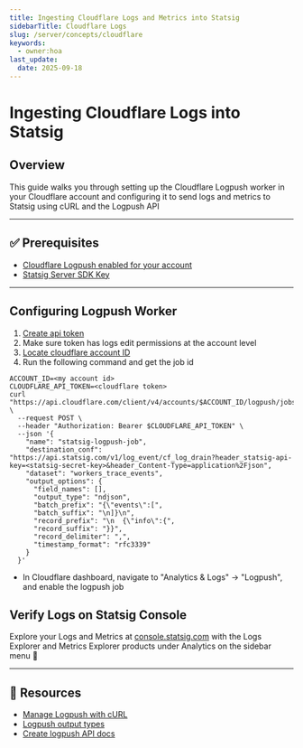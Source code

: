```yaml
---
title: Ingesting Cloudflare Logs and Metrics into Statsig
sidebarTitle: Cloudflare Logs
slug: /server/concepts/cloudflare
keywords:
  - owner:hoa
last_update:
  date: 2025-09-18
---
```


# Ingesting Cloudflare Logs into Statsig

## Overview

This guide walks you through setting up the Cloudflare Logpush worker in your Cloudflare account and configuring it to send logs and metrics to Statsig using cURL and the Logpush API

---

## ✅ Prerequisites

- [Cloudflare Logpush enabled for your account](https://developers.cloudflare.com/logs/logpush/)
- [Statsig Server SDK Key](https://docs.statsig.com/server-core/)

---

## Configuring Logpush Worker

1. [Create api token](https://developers.cloudflare.com/fundamentals/api/get-started/create-token/)
2. Make sure token has logs edit permissions at the account level
3. [Locate cloudflare account ID](https://developers.cloudflare.com/fundamentals/account/find-account-and-zone-ids/)
4. Run the following command and get the job id

```
ACCOUNT_ID=<my account id>
CLOUDFLARE_API_TOKEN=<cloudflare token>
curl "https://api.cloudflare.com/client/v4/accounts/$ACCOUNT_ID/logpush/jobs" \
  --request POST \
  --header "Authorization: Bearer $CLOUDFLARE_API_TOKEN" \
  --json '{
    "name": "statsig-logpush-job",
    "destination_conf": "https://api.statsig.com/v1/log_event/cf_log_drain?header_statsig-api-key=<statsig-secret-key>&header_Content-Type=application%2Fjson",
    "dataset": "workers_trace_events",
    "output_options": {
      "field_names": [],
      "output_type": "ndjson",
      "batch_prefix": "{\"events\":[",
      "batch_suffix": "\n]}\n",
      "record_prefix": "\n  {\"info\":{",
      "record_suffix": "}}",
      "record_delimiter": ",",
      "timestamp_format": "rfc3339"
    }
  }'
```
- In Cloudflare dashboard, navigate to "Analytics & Logs" -> "Logpush", and enable the logpush job

## Verify Logs on Statsig Console

Explore your Logs and Metrics at [console.statsig.com](http://console.statsig.com) with the Logs Explorer and Metrics Explorer products under Analytics on the sidebar menu 🙂

---

## 🔗 Resources

- [Manage Logpush with cURL](https://developers.cloudflare.com/logs/logpush/examples/example-logpush-curl/)
- [Logpush output types](https://developers.cloudflare.com/logs/logpush/logpush-job/log-output-options/#output-types)
- [Create logpush API docs](https://developers.cloudflare.com/api/resources/logpush/subresources/jobs/methods/create/)
